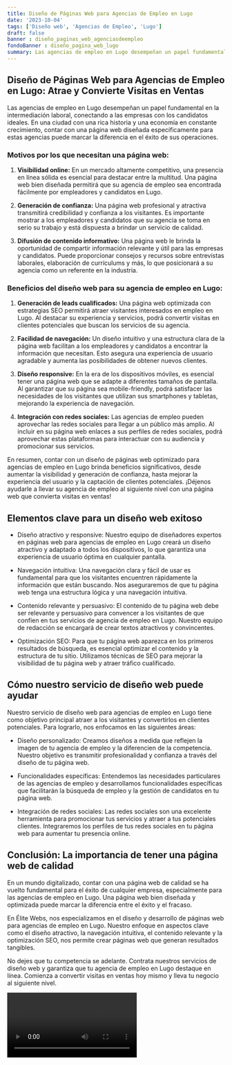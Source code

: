 ```yaml
---
title: Diseño de Páginas Web para Agencias de Empleo en Lugo
date: '2023-10-04'
tags: ['Diseño web', 'Agencias de Empleo', 'Lugo']
draft: false
banner : diseño_paginas_web_agenciasdeempleo
fondoBanner : diseño_pagina_web_lugo
summary: Las agencias de empleo en Lugo desempeñan un papel fundamental en la intermediación laboral, conectando a las empresas con los candidatos ideales. En una ciudad con una rica historia y una economía en constante crecimiento, contar con una página web diseñada específicamente para estas agencias puede marcar la diferencia en el éxito de sus operaciones.
---
```


## Diseño de Páginas Web para Agencias de Empleo en Lugo: Atrae y Convierte Visitas en Ventas

Las agencias de empleo en Lugo desempeñan un papel fundamental en la intermediación laboral, conectando a las empresas con los candidatos ideales. En una ciudad con una rica historia y una economía en constante crecimiento, contar con una página web diseñada específicamente para estas agencias puede marcar la diferencia en el éxito de sus operaciones.

### Motivos por los que necesitan una página web:

1. **Visibilidad online:** En un mercado altamente competitivo, una presencia en línea sólida es esencial para destacar entre la multitud. Una página web bien diseñada permitirá que su agencia de empleo sea encontrada fácilmente por empleadores y candidatos en Lugo.

2. **Generación de confianza:** Una página web profesional y atractiva transmitirá credibilidad y confianza a los visitantes. Es importante mostrar a los empleadores y candidatos que su agencia se toma en serio su trabajo y está dispuesta a brindar un servicio de calidad.

3. **Difusión de contenido informativo:** Una página web le brinda la oportunidad de compartir información relevante y útil para las empresas y candidatos. Puede proporcionar consejos y recursos sobre entrevistas laborales, elaboración de currículums y más, lo que posicionará a su agencia como un referente en la industria.

### Beneficios del diseño web para su agencia de empleo en Lugo:

1. **Generación de leads cualificados:** Una página web optimizada con estrategias SEO permitirá atraer visitantes interesados en empleo en Lugo. Al destacar su experiencia y servicios, podrá convertir visitas en clientes potenciales que buscan los servicios de su agencia.

2. **Facilidad de navegación:** Un diseño intuitivo y una estructura clara de la página web facilitan a los empleadores y candidatos a encontrar la información que necesitan. Esto asegura una experiencia de usuario agradable y aumenta las posibilidades de obtener nuevos clientes.

3. **Diseño responsive:** En la era de los dispositivos móviles, es esencial tener una página web que se adapte a diferentes tamaños de pantalla. Al garantizar que su página sea mobile-friendly, podrá satisfacer las necesidades de los visitantes que utilizan sus smartphones y tabletas, mejorando la experiencia de navegación.

4. **Integración con redes sociales:** Las agencias de empleo pueden aprovechar las redes sociales para llegar a un público más amplio. Al incluir en su página web enlaces a sus perfiles de redes sociales, podrá aprovechar estas plataformas para interactuar con su audiencia y promocionar sus servicios.

En resumen, contar con un diseño de páginas web optimizado para agencias de empleo en Lugo brinda beneficios significativos, desde aumentar la visibilidad y generación de confianza, hasta mejorar la experiencia del usuario y la captación de clientes potenciales. ¡Déjenos ayudarle a llevar su agencia de empleo al siguiente nivel con una página web que convierta visitas en ventas!

<GifSeo />

<Cta />

## Elementos clave para un diseño web exitoso

- Diseño atractivo y responsive: Nuestro equipo de diseñadores expertos en páginas web para agencias de empleo en Lugo creará un diseño atractivo y adaptado a todos los dispositivos, lo que garantiza una experiencia de usuario óptima en cualquier pantalla.

- Navegación intuitiva: Una navegación clara y fácil de usar es fundamental para que los visitantes encuentren rápidamente la información que están buscando. Nos aseguraremos de que tu página web tenga una estructura lógica y una navegación intuitiva.

- Contenido relevante y persuasivo: El contenido de tu página web debe ser relevante y persuasivo para convencer a los visitantes de que confíen en tus servicios de agencia de empleo en Lugo. Nuestro equipo de redacción se encargará de crear textos atractivos y convincentes.

- Optimización SEO: Para que tu página web aparezca en los primeros resultados de búsqueda, es esencial optimizar el contenido y la estructura de tu sitio. Utilizamos técnicas de SEO para mejorar la visibilidad de tu página web y atraer tráfico cualificado.

## Cómo nuestro servicio de diseño web puede ayudar

Nuestro servicio de diseño web para agencias de empleo en Lugo tiene como objetivo principal atraer a los visitantes y convertirlos en clientes potenciales. Para lograrlo, nos enfocamos en las siguientes áreas:

- Diseño personalizado: Creamos diseños a medida que reflejen la imagen de tu agencia de empleo y la diferencien de la competencia. Nuestro objetivo es transmitir profesionalidad y confianza a través del diseño de tu página web.

- Funcionalidades específicas: Entendemos las necesidades particulares de las agencias de empleo y desarrollamos funcionalidades específicas que facilitarán la búsqueda de empleo y la gestión de candidatos en tu página web.

- Integración de redes sociales: Las redes sociales son una excelente herramienta para promocionar tus servicios y atraer a tus potenciales clientes. Integraremos los perfiles de tus redes sociales en tu página web para aumentar tu presencia online.

## Conclusión: La importancia de tener una página web de calidad

En un mundo digitalizado, contar con una página web de calidad se ha vuelto fundamental para el éxito de cualquier empresa, especialmente para las agencias de empleo en Lugo. Una página web bien diseñada y optimizada puede marcar la diferencia entre el éxito y el fracaso.

En Élite Webs, nos especializamos en el diseño y desarrollo de páginas web para agencias de empleo en Lugo. Nuestro enfoque en aspectos clave como el diseño atractivo, la navegación intuitiva, el contenido relevante y la optimización SEO, nos permite crear páginas web que generan resultados tangibles.

No dejes que tu competencia se adelante. Contrata nuestros servicios de diseño web y garantiza que tu agencia de empleo en Lugo destaque en línea. Comienza a convertir visitas en ventas hoy mismo y lleva tu negocio al siguiente nivel.

<Video />

<CtaBot job='Agencias de Empleo' city='Lugo'/>

<Gmaps query='Lugo+españa+maps' />